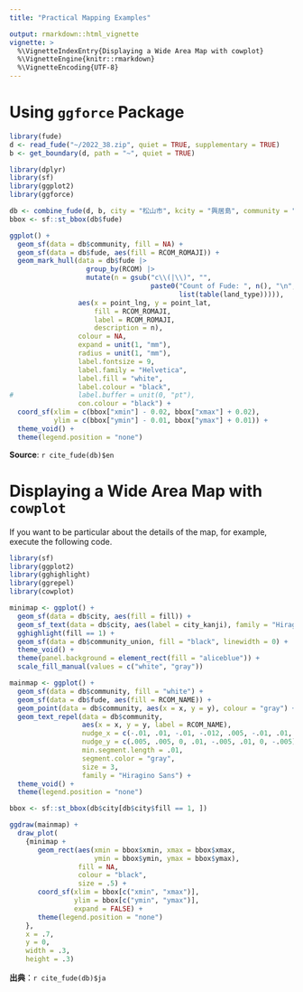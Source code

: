 ```yaml
---
title: "Practical Mapping Examples"

output: rmarkdown::html_vignette
vignette: >
  %\VignetteIndexEntry{Displaying a Wide Area Map with cowplot}
  %\VignetteEngine{knitr::rmarkdown}
  %\VignetteEncoding{UTF-8}
---
```


# Using `ggforce` Package

```r
library(fude)
d <- read_fude("~/2022_38.zip", quiet = TRUE, supplementary = TRUE)
b <- get_boundary(d, path = "~", quiet = TRUE)
```

```r
library(dplyr)
library(sf)
library(ggplot2)
library(ggforce)

db <- combine_fude(d, b, city = "松山市", kcity = "興居島", community = "^(?!釣島).*")
bbox <- sf::st_bbox(db$fude)

ggplot() +
  geom_sf(data = db$community, fill = NA) +
  geom_sf(data = db$fude, aes(fill = RCOM_ROMAJI)) +
  geom_mark_hull(data = db$fude |>
                   group_by(RCOM) |>
                   mutate(n = gsub("c\\(|\\)", "", 
                                   paste0("Count of Fude: ", n(), "\n",
                                          list(table(land_type))))),
                 aes(x = point_lng, y = point_lat,
                     fill = RCOM_ROMAJI,
                     label = RCOM_ROMAJI,
                     description = n),
                 colour = NA,
                 expand = unit(1, "mm"),
                 radius = unit(1, "mm"),
                 label.fontsize = 9,
                 label.family = "Helvetica",
                 label.fill = "white",
                 label.colour = "black",
#                label.buffer = unit(0, "pt"),
                 con.colour = "black") +
  coord_sf(xlim = c(bbox["xmin"] - 0.02, bbox["xmax"] + 0.02),
           ylim = c(bbox["ymin"] - 0.01, bbox["ymax"] + 0.01)) +
  theme_void() +
  theme(legend.position = "none")
```

**Source**: `r cite_fude(db)$en`

# Displaying a Wide Area Map with `cowplot`

If you want to be particular about the details of the map, for example, execute the following code.
```r
library(sf)
library(ggplot2)
library(gghighlight)
library(ggrepel)
library(cowplot)

minimap <- ggplot() +
  geom_sf(data = db$city, aes(fill = fill)) +
  geom_sf_text(data = db$city, aes(label = city_kanji), family = "Hiragino Sans") +
  gghighlight(fill == 1) +
  geom_sf(data = db$community_union, fill = "black", linewidth = 0) +
  theme_void() +
  theme(panel.background = element_rect(fill = "aliceblue")) +
  scale_fill_manual(values = c("white", "gray"))

mainmap <- ggplot() +
  geom_sf(data = db$community, fill = "white") +
  geom_sf(data = db$fude, aes(fill = RCOM_NAME)) +
  geom_point(data = db$community, aes(x = x, y = y), colour = "gray") +
  geom_text_repel(data = db$community,
                  aes(x = x, y = y, label = RCOM_NAME),
                  nudge_x = c(-.01, .01, -.01, -.012, .005, -.01, .01, .01),
                  nudge_y = c(.005, .005, 0, .01, -.005, .01, 0, -.005),
                  min.segment.length = .01,
                  segment.color = "gray",
                  size = 3,
                  family = "Hiragino Sans") +
  theme_void() +
  theme(legend.position = "none")

bbox <- sf::st_bbox(db$city[db$city$fill == 1, ])

ggdraw(mainmap) +
  draw_plot(
    {minimap +
       geom_rect(aes(xmin = bbox$xmin, xmax = bbox$xmax,
                     ymin = bbox$ymin, ymax = bbox$ymax),
                 fill = NA,
                 colour = "black",
                 size = .5) +
       coord_sf(xlim = bbox[c("xmin", "xmax")],
                ylim = bbox[c("ymin", "ymax")],
                expand = FALSE) +
       theme(legend.position = "none")
    },
    x = .7, 
    y = 0,
    width = .3, 
    height = .3)
```

**出典**：`r cite_fude(db)$ja`
